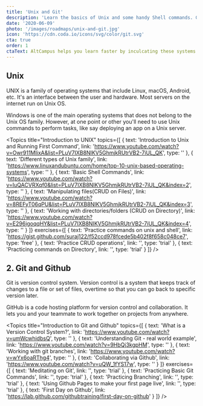 ```yaml
---
title: 'Unix and Git'
description: 'Learn the basics of Unix and some handy Shell commands. Get the power of Git too!'
date: '2020-06-09'
photo: '/images/roadmaps/unix-and-git.jpg'
icon: 'https://cdn.coda.io/icons/svg/color/git.svg'
cta: true
order: 1
ctaText: AltCampus helps you learn faster by inculcating these systems as part of the learning model.  🙌
---
```


## Unix

UNIX is a family of operating systems that include Linux, macOS, Android, etc. It's an interface between the user and hardware. Most servers on the internet run on Unix OS.

Windows is one of the main operating systems that does not belong to the Unix OS family. However, at one point or other you'll need to use Unix commands to perform tasks, like say deploying an app on a Unix server.

<Topics
  title="Introduction to UNIX"
  topics={[
    {
      text: 'Introduction to Unix and Running First Command',
      link:
        'https://www.youtube.com/watch?v=Owr911MIixA&list=PLuV7IXB8NIKV5GhmjkRUtrVB2-7iUL_QK',
      type: ''
    },
    {
      text: 'Different types of Unix family',
      link:
        'https://www.linuxandubuntu.com/home/top-10-unix-based-operating-systems',
      type: ''
    },
    {
      text: 'Basic Shell Commands',
      link:
        'https://www.youtube.com/watch?v=IuQACVRXqf0&list=PLuV7IXB8NIKV5GhmjkRUtrVB2-7iUL_QK&index=2',
      type: ''
    },
    {
      text: 'Manipulating files(CRUD on Files)',
      link:
        'https://www.youtube.com/watch?v=8REFyT06qPU&list=PLuV7IXB8NIKV5GhmjkRUtrVB2-7iUL_QK&index=3',
      type: ''
    },
    {
      text: 'Working with directories/folders (CRUD on Directory)',
      link:
        'https://www.youtube.com/watch?v=E296igoqqHY&list=PLuV7IXB8NIKV5GhmjkRUtrVB2-7iUL_QK&index=4',
      type: ''
    }
  ]}
  exercises={[
    {
      text: 'Practice commands on unix and shell',
      link: 'https://gist.github.com/suraj122/f52ccd978fcede5b402f8f658c048ce7',
      type: 'free'
    },
    {
      text: 'Practice CRUD operations',
      link: '',
      type: 'trial'
    },
    {
      text: 'Practicing commands on Directory',
      link: '',
      type: 'trial'
    }
  ]}
/>

## 2. Git and Github

Git is version control system. Version control is a system that keeps track of changes to a file or set of files, overtime so that you can go back to specific version later.

GitHub is a code hosting platform for version control and collaboration. It lets you and your teammate to work together on projects from anywhere.

<Topics
  title="Introduction to Git and Github"
  topics={[
    {
      text: 'What is a Version Control System?',
      link: 'https://www.youtube.com/watch?v=umWcwhidbsQ',
      type: ''
    },
    {
      text: 'Understanding Git - real world example',
      link: 'https://www.youtube.com/watch?v=9HbQj3kgpHM',
      type: ''
    },
    {
      text: 'Working with git branches',
      link: 'https://www.youtube.com/watch?v=wYx6oaRThg4',
      type: ''
    },
    {
      text: 'Collaborating via Github',
      link: 'https://www.youtube.com/watch?v=uQW_1fYS17w',
      type: ''
    }
  ]}
  exercises={[
    {
      text: 'Meditating on Git',
      link: '',
      type: 'trial'
    },
    {
      text: 'Practicing Basic Git Commands',
      link: '',
      type: 'trial'
    },
    {
      text: 'Practicing Branching',
      link: '',
      type: 'trial'
    },
    {
      text: 'Using Github Pages to make your first page live',
      link: '',
      type: 'trial'
    },
    {
      text: 'First Day on Github',
      link: 'https://lab.github.com/githubtraining/first-day-on-github'
    }
  ]}
/>
